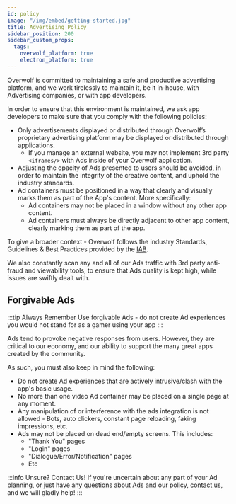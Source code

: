 ```yaml
---
id: policy
image: "/img/embed/getting-started.jpg"
title: Advertising Policy
sidebar_position: 200
sidebar_custom_props:
  tags:
    overwolf_platform: true
    electron_platform: true
---
```


Overwolf is committed to maintaining a safe and productive advertising platform, and we work tirelessly to maintain it, be it in-house, with Advertising companies, or with app developers.

In order to ensure that this environment is maintained, we ask app developers to make sure that you comply with the following policies:

- Only advertisements displayed or distributed through Overwolf’s proprietary advertising platform may be displayed or distributed through applications.
  - If you manage an external website, you may not implement 3rd party `<iframes/>` with Ads inside of your Overwolf application.
- Adjusting the opacity of Ads presented to users should be avoided, in order to maintain the integrity of the creative content, and uphold the industry standards.
- Ad containers must be positioned in a way that clearly and visually marks them as part of the App's content. More specifically:
  - Ad containers may not be placed in a window without any other app content.
  - Ad containers must always be directly adjacent to other app content, clearly marking them as part of the app.

To give a broader context - Overwolf follows the industry Standards, Guidelines & Best Practices provided by the [IAB](https://iabtechlab.com/wp-content/uploads/2022/03/Ad-Format-Guidelines_DV-CTV.pdf).

We also constantly scan any and all of our Ads traffic with 3rd party anti-fraud and viewability tools, to ensure that Ads quality is kept high, while issues are swiftly dealt with.

## Forgivable Ads

:::tip Always Remember
Use forgivable Ads - do not create Ad experiences you would not stand for as a gamer using your app
:::

Ads tend to provoke negative responses from users. However, they are critical to our economy, and our ability to support the many great apps created by the community.

As such, you must also keep in mind the following:
- Do not create Ad experiences that are actively intrusive/clash with the app's basic usage.
- No more than one video Ad container may be placed on a single page at any moment.
- Any manipulation of or interference with the ads integration is not allowed - Bots, auto clickers, constant page reloading, faking impressions, etc.
- Ads may not be placed on dead end/empty screens. This includes:
  - "Thank You" pages
  - "Login" pages
  - "Dialogue/Error/Notification" pages
  - Etc


:::info Unsure? Contact Us!
If you're uncertain about any part of your Ad planning, or just have any questions about Ads and our policy, [contact us][contact-us], and we will gladly help!
:::

[contact-us]: /support/contact-us
